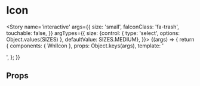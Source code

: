 
<Meta title='atoms/Icon' component={WnlIcon} />

# Icon

<Story name='interactive'
    args={{
    size: 'small',
    faIconClass: 'fa-trash',
    touchable: false,
    }}
    argTypes={{
        size: {control: { type: 'select', options: Object.values(SIZES) }, defaultValue: SIZES.MEDIUM},
    }}>
    {(args) => {
        return {
            components: { WnlIcon },
            props: Object.keys(args),
            template: '<div style="display: flex"><wnl-icon :fa-icon-class="faIconClass" :size="size" :touchable="touchable" /></div>',
        };
    }}
</Story>

## Props

<Props of={WnlIcon} />
